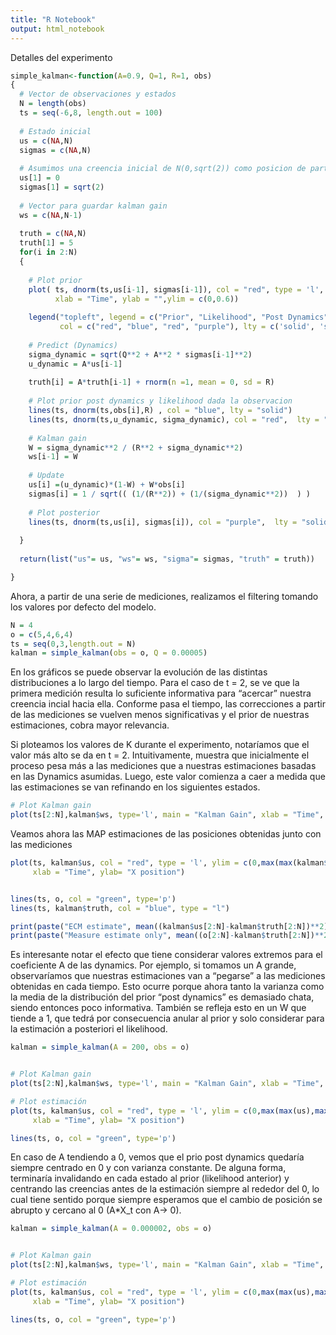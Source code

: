 ```yaml
---
title: "R Notebook"
output: html_notebook
---
```

Detalles del experimento

```r
simple_kalman<-function(A=0.9, Q=1, R=1, obs)
{
  # Vector de observaciones y estados
  N = length(obs)
  ts = seq(-6,8, length.out = 100)
  
  # Estado inicial
  us = c(NA,N)
  sigmas = c(NA,N)
  
  # Asumimos una creencia inicial de N(0,sqrt(2)) como posicion de partida de la mano
  us[1] = 0
  sigmas[1] = sqrt(2)
  
  # Vector para guardar kalman gain
  ws = c(NA,N-1)
  
  truth = c(NA,N)
  truth[1] = 5
  for(i in 2:N)
  {
  
    # Plot prior
    plot( ts, dnorm(ts,us[i-1], sigmas[i-1]), col = "red", type = 'l', main = paste("t = ", i),
          xlab = "Time", ylab = "",ylim = c(0,0.6))
    
    legend("topleft", legend = c("Prior", "Likelihood", "Post Dynamics", "Posterior"), 
           col = c("red", "blue", "red", "purple"), lty = c('solid', 'solid', 'dashed', 'solid') , cex = 0.8)
    
    # Predict (Dynamics)
    sigma_dynamic = sqrt(Q**2 + A**2 * sigmas[i-1]**2)
    u_dynamic = A*us[i-1] 
    
    truth[i] = A*truth[i-1] + rnorm(n =1, mean = 0, sd = R)
    
    # Plot prior post dynamics y likelihood dada la observacion
    lines(ts, dnorm(ts,obs[i],R) , col = "blue", lty = "solid")
    lines(ts, dnorm(ts,u_dynamic, sigma_dynamic), col = "red",  lty = "dashed")
    
    # Kalman gain
    W = sigma_dynamic**2 / (R**2 + sigma_dynamic**2)
    ws[i-1] = W
    
    # Update
    us[i] =(u_dynamic)*(1-W) + W*obs[i]
    sigmas[i] = 1 / sqrt(( (1/(R**2)) + (1/(sigma_dynamic**2))  ) )
    
    # Plot posterior
    lines(ts, dnorm(ts,us[i], sigmas[i]), col = "purple",  lty = "solid")
    
  }
  
  return(list("us"= us, "ws"= ws, "sigma"= sigmas, "truth" = truth))

}
```

Ahora, a partir de una serie de mediciones, realizamos el filtering tomando los valores por defecto del modelo.

```r
N = 4
o = c(5,4,6,4)
ts = seq(0,3,length.out = N)
kalman = simple_kalman(obs = o, Q = 0.00005)

```

En los gráficos se puede observar la evolución de las distintas distribuciones a lo largo del tiempo.
Para el caso de t = 2,  se ve que la primera medición resulta lo suficiente informativa para "acercar" nuestra creencia incial hacia ella. Conforme pasa el tiempo, las correcciones a partir de las mediciones se vuelven menos significativas y el prior de nuestras estimaciones, cobra mayor relevancia.


Si ploteamos los valores de K durante el experimento, notaríamos que el valor más alto se da en t = 2. Intuitivamente, muestra que inicialmente el proceso pesa más a las mediciones que a nuestras estimaciones basadas en las Dynamics asumidas. Luego, este valor comienza a caer a medida que las estimaciones se van refinando en los siguientes estados.

```r
# Plot Kalman gain 
plot(ts[2:N],kalman$ws, type='l', main = "Kalman Gain", xlab = "Time", ylab = "K")

```
 
Veamos ahora las MAP estimaciones de las posiciones obtenidas junto con las mediciones
```r

plot(ts, kalman$us, col = "red", type = 'l', ylim = c(0,max(max(kalman$us),max(o))), main = "Kalman Filtering", 
     xlab = "Time", ylab= "X position")


lines(ts, o, col = "green", type='p')
lines(ts, kalman$truth, col = "blue", type = "l")

print(paste("ECM estimate", mean((kalman$us[2:N]-kalman$truth[2:N])**2)))
print(paste("Measure estimate only", mean((o[2:N]-kalman$truth[2:N])**2)))
```

Es interesante notar el efecto que tiene considerar valores extremos para el coeficiente A de las dynamics.
Por ejemplo, si tomamos un A grande, observaríamos que nuestras estimaciones van a "pegarse" a las mediciones obtenidas en cada tiempo. Esto ocurre porque ahora tanto la varianza como la media de la distribución del prior "post dynamics" es demasiado chata, siendo entonces poco informativa. También se refleja esto en un W que tiende a 1, que tedrá por consecuencia anular al prior y solo considerar para la estimación a posteriori el likelihood.

```r
kalman = simple_kalman(A = 200, obs = o)


# Plot Kalman gain 
plot(ts[2:N],kalman$ws, type='l', main = "Kalman Gain", xlab = "Time", ylab = "K")

# Plot estimación
plot(ts, kalman$us, col = "red", type = 'l', ylim = c(0,max(max(us),max(obs))), main = "Kalman Filtering", 
     xlab = "Time", ylab= "X position")

lines(ts, o, col = "green", type='p')

```
En caso de A tendiendo a 0, vemos que el prio post dynamics quedaría siempre centrado en 0 y con varianza constante. De alguna forma, terminaría invalidando en cada estado al prior (likelihood anterior) y centrando las creencias antes de la estimación siempre al rededor del 0, lo cual tiene sentido porque siempre esperamos que el cambio de posición se abrupto y cercano al 0  (A*X_t  con A-> 0).


```r
kalman = simple_kalman(A = 0.000002, obs = o)


# Plot Kalman gain 
plot(ts[2:N],kalman$ws, type='l', main = "Kalman Gain", xlab = "Time", ylab = "K")

# Plot estimación
plot(ts, kalman$us, col = "red", type = 'l', ylim = c(0,max(max(us),max(obs))), main = "Kalman Filtering", 
     xlab = "Time", ylab= "X position")

lines(ts, o, col = "green", type='p')
```


